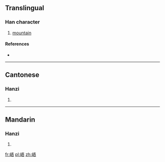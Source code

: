 ==Translingual==

===Han character===
{{Han char|rn=46|rad=山|as=07|sn=10|four=21761|canj=UMMR|ids=⿰山吾}}

# [[mountain]]

====References====
* {{Han ref|kx=0312.210|dkj=08125|dj=0613.030|hdz=10772.260|uh=5CFF|ud=23807|bh=D16D|bd=53613}}

----

==Cantonese==

===Hanzi===
{{yue-hanzi|jyut=[[ng4]]|y=ng4}}

# {{defn|lang=yue|sort=山07}}

----

==Mandarin==

===Hanzi===
{{cmn-hanzi|pin=[[yǔ]] ([[yu3]]), [[cuì]] ([[cui4]])|wg=yü<sup>3</sup>, ts'ui<sup>4</sup>}}

# {{defn|lang=cmn|sort=山07}}

[[fr:峿]]
[[pl:峿]]
[[zh:峿]]